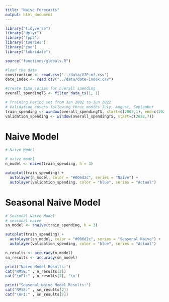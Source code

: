 ```yaml
---
title: "Naive Forecasts"
output: html_document
---
```

```r
library("tidyverse")
library("dplyr")
library('fpp2')
library('tseries')
library("zoo")
library("lubridate")
```

```r

source("functions/globals.R")

```

```r
#load the data
construction <- read.csv("../data/VIP-mf.csv")
date_index <- read.csv("../data/date-index.csv")
```
```r
#create time series for overall spending
overall_spendingTS <- filter_data_ts(1, 1)

# Training Period set from Jan 2002 to Jun 2022
# Validation covers following three months July, August, September
train_spending <- window(overall_spendingTS, start=c(2002,1), end=c(2022,6))
validation_spending <- window(overall_spendingTS, start=c(2022,7))
```

# Naive Model
```r
# Naive Model

# naive model
n_model <- naive(train_spending, h = 3)

autoplot(train_spending) +
  autolayer(n_model, color = "#006d2c", series = "Naive") +
  autolayer(validation_spending, color = "blue", series = "Actual")

```

# Seasonal Naive Model
```r
# Seasonal Naive Model
# seasonal naive
sn_model <- snaive(train_spending, h = 3)

autoplot(train_spending) +
  autolayer(sn_model, color = "#006d2c", series = "Seasonal Naive") +
  autolayer(validation_spending, color = "blue", series = "Actual")
```

```r
n_results <- accuracy(n_model)
sn_results <- accuracy(sn_model)

print("Naive Model Results:")
cat("RMSE:" , n_results[2])
cat("\nF1:" , n_results[7], '\n')

print("Seasonal Naive Model Results:")
cat("RMSE:" , sn_results[2])
cat("\nF1:" , sn_results[7])


```
